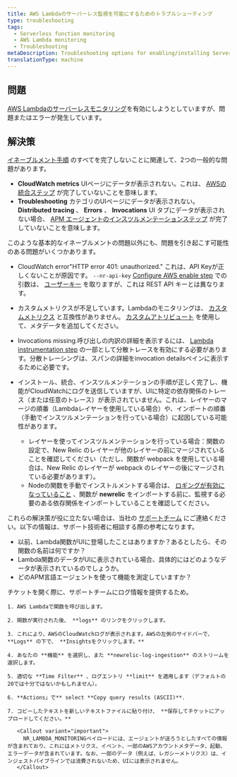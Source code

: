 ```yaml
---
title: AWS Lambdaのサーバーレス監視を可能にするためのトラブルシューティング
type: troubleshooting
tags:
  - Serverless function monitoring
  - AWS Lambda monitoring
  - Troubleshooting
metaDescription: Troubleshooting options for enabling/installing Serverless monitoring for AWS Lambda.
translationType: machine
---
```


## 問題

[AWS Lambdaのサーバーレスモニタリング](/docs/serverless-function-monitoring/aws-lambda-monitoring/get-started/introduction-new-relic-monitoring-aws-lambda)を有効にしようとしていますが、問題またはエラーが発生しています。

## 解決策

[イネーブルメント手順](/docs/serverless-function-monitoring/aws-lambda-monitoring/get-started/enable-new-relic-monitoring-aws-lambda) のすべてを完了しないことに関連して、2つの一般的な問題があります。

* **CloudWatch metrics** UIページにデータが表示されない。これは、 [AWSの統合ステップ](/docs/serverless-function-monitoring/aws-lambda-monitoring/get-started/enable-new-relic-monitoring-aws-lambda#connect-aws) が完了していないことを意味します。
* **Troubleshooting** カテゴリのUIページにデータが表示されない。 **Distributed tracing** 、 **Errors** 、 **Invocations** UI タブにデータが表示されない場合、 [APM エージェントのインスツルメンテーションステップ](/docs/serverless-function-monitoring/aws-lambda-monitoring/get-started/enable-new-relic-monitoring-aws-lambda#instrument-lambda) が完了していないことを意味します。

このような基本的なイネーブルメントの問題以外にも、問題を引き起こす可能性のある問題がいくつかあります。

* CloudWatch error"HTTP error 401: unauthorized." これは、API Keyが正しくないことが原因です。 `--nr-api-key` [Configure AWS enable step](/docs/serverless-function-monitoring/aws-lambda-monitoring/get-started/enable-new-relic-monitoring-aws-lambda#connect-aws) での引数は、 [ユーザーキー](/docs/apis/get-started/intro-apis/types-new-relic-api-keys#user-api-key) を取りますが、これは REST API キーとは異なります。

* カスタムメトリクスが不足しています。Lambdaのモニタリングは、 [カスタムメトリクス](/docs/agents/manage-apm-agents/agent-data/collect-custom-metrics) と互換性がありません。 [カスタムアトリビュート](/docs/agents/manage-apm-agents/agent-data/collect-custom-attributes) を使用して、メタデータを追加してください。

* Invocations missing.呼び出しの内訳の詳細を表示するには、 [Lambda instrumentation step](/docs/serverless-function-monitoring/aws-lambda-monitoring/get-started/enable-new-relic-monitoring-aws-lambda#instrument-lambda) の一部として分散トレースを有効にする必要があります。分散トレーシングは、スパンの詳細をinvocation detailsペインに表示するために必要です。

* インストール、統合、インスツルメンテーションの手順が正しく完了し、機能がCloudWatchにログを送信していますが、UIに特定の依存関係のトレース（または任意のトレース）が表示されていません。これは、レイヤーのマージの順番（Lambdaレイヤーを使用している場合）や、インポートの順番（手動でインスツルメンテーションを行っている場合）に起因している可能性があります。

  * レイヤーを使ってインスツルメンテーションを行っている場合：関数の設定で、New Relic のレイヤーが他のレイヤーの前にマージされていることを確認してください（ただし、関数が webpack を使用している場合は、New Relic のレイヤーが webpack のレイヤーの後にマージされている必要があります）。
  * Nodeの関数を手動でインストルメントする場合は、 [ロギングが有効になっていること](/docs/apm/agents/nodejs-agent/installation-configuration/nodejs-agent-configuration/#logging_config) 、関数が **newrelic** をインポートする前に、監視する必要のある依存関係をインポートしていることを確認してください。

これらの解決策が役に立たない場合は、当社の [サポートチーム](https://support.newrelic.com/) にご連絡ください。以下の情報は、サポート技術者に相談する際の参考になります。

* 以前、Lambda関数がUIに登場したことはありますか？あるとしたら、その関数の名前は何ですか？
* Lambda関数のデータがUIに表示されている場合、具体的にはどのようなデータが表示されているのでしょうか。
* どのAPM言語エージェントを使って機能を測定していますか？

<CollapserGroup>
  <Collapser
    id="attach-logs"
    title="推奨します。CloudWatchのログをチケットに添付する"
  >
    チケットを開く際に、サポートチームにログ情報を提供するため。

    1. AWS Lambdaで関数を呼び出します。

    2. 関数が実行された後、 **logs** のリンクをクリックします。

    3. これにより、AWSのCloudWatchログが表示されます。AWSの左側のサイドバーで、 **Logs** の下で、 **Insightsをクリックします。**

    4. あなたの **機能** を選択し、また **newrelic-log-ingestion** のストリームを選択します。

    5. 適切な **Time Filter** 、ログエントリ **limit** を適用します（デフォルトの20では十分ではないかもしれません）。

    6. **Actions」で** select **Copy query results (ASCII)**.

    7. コピーしたテキストを新しいテキストファイルに貼り付け、 **保存してチケットにアップロードしてください。**

       <Callout variant="important">
         NR_LAMBDA_MONITORINGペイロードには、エージェントが送ろうとしたすべての情報が含まれており、これにはメトリクス、イベント、一部のAWSアカウントメタデータ、起動、エラーデータが含まれています。なお、一部のデータ（例えば、レガシーメトリクス）は、インジェストパイプラインでは消費されないため、UIには表示されません。
       </Callout>
  </Collapser>
</CollapserGroup>
